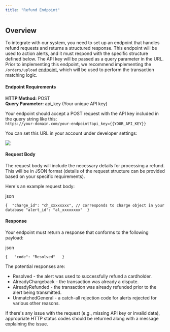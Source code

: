 ```yaml
---
title: "Refund Endpoint"
---
```


## Overview

To integrate with our system, you need to set up an endpoint that handles refund requests and returns a structured response. This endpoint will be used to action alerts, and it must respond with the specific structure defined below. The API key will be passed as a query parameter in the URL. Prior to implementing this endpoint, we recommend implementing the `/orders/upload` [endpoint](/reference/orders-upload), which will be used to perform the transaction matching logic. 

#### Endpoint Requirements

**HTTP Method:** POST  
**Query Parameter:** api\_key (Your unique API key)

Your endpoint should accept a POST request with the API key included in the query string like this:  
`https://your-domain.com/your-endpoint?api_key={{YOUR_API_KEY}}`

You can set this URL in your account under developer settings:

![](/images/reference/cb73ad3a066492daf730885b57a0a3c1c25a89f5a94e270984699d0c7ca2a9da-Screenshot_2024-10-03_at_8.50.20_PM.png) 

#### Request Body

The request body will include the necessary details for processing a refund. This will be in JSON format (details of the request structure can be provided based on your specific requirements).

Here's an example request body:

json

`{ 
  "charge_id": "ch_xxxxxxxx", // corresponds to charge object in your database
  "alert_id": "al_xxxxxxxx" 
}
`

#### Response

 Your endpoint must return a response that conforms to the following payload:

json

`{  
  "code": "Resolved"  
}
`

The potential responses are:

* Resolved - the alert was used to successfully refund a cardholder.
* AlreadyChargeback - the transaction was already a dispute.
* AlreadyRefunded - the transaction was already refunded prior to the alert being transmitted.
* UnmatchedGeneral - a catch-all rejection code for alerts rejected for various other reasons.

If there's any issue with the request (e.g., missing API key or invalid data), appropriate HTTP status codes should be returned along with a message explaining the issue.